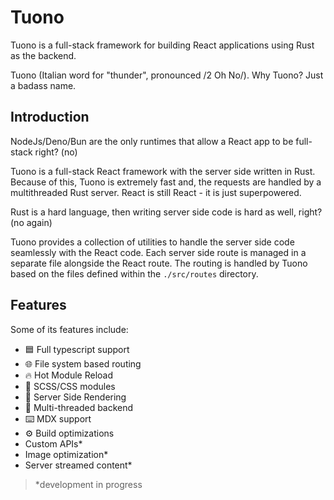 
<MetaTags
  title="Tuono - Documentation"
  canonical="https://tuono.dev/documentation"
  description="Tuono is a full-stack framework for building React applications using Rust as the backend."
/>


<Breadcrumbs />

# Tuono

Tuono is a full-stack framework for building React applications using Rust as the
backend.

Tuono (Italian word for "thunder", pronounced /2 Oh No/). Why Tuono? Just a badass name.

## Introduction

NodeJs/Deno/Bun are the only runtimes that allow a React app to be full-stack right? (no)

Tuono is a full-stack React framework with the server side written in Rust.
Because of this, Tuono is extremely fast and, the requests are handled by a multithreaded Rust server.
React is still React - it is just superpowered.

Rust is a hard language, then writing server side code is hard as well, right? (no again)

Tuono provides a collection of utilities to handle the server side code seamlessly with
the React code. Each server side route is managed in a separate file alongside the React route.
The routing is handled by Tuono based on the files defined within the `./src/routes` directory.

## Features

Some of its features include:

- 🟦 Full typescript support
- 🌐 File system based routing
- 🔥 Hot Module Reload
- 🍭 SCSS/CSS modules
- 🧬 Server Side Rendering
- 🧵 Multi-threaded backend
- ⌨️ MDX support
- ⚙️ Build optimizations
- Custom APIs\*
- Image optimization\*
- Server streamed content\*

> \*development in progress
